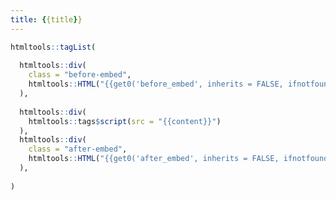 ```yaml
---
title: {{title}}
---
```


```r
htmltools::tagList(
  
  htmltools::div(
    class = "before-embed",
    htmltools::HTML("{{get0('before_embed', inherits = FALSE, ifnotfound = '')}}")
  ),  
  
  htmltools::div(
    htmltools::tags$script(src = "{{content}}")
  ),
  htmltools::div(
    class = "after-embed",
    htmltools::HTML("{{get0('after_embed', inherits = FALSE, ifnotfound = '')}}")
  ),  
  
)
```


